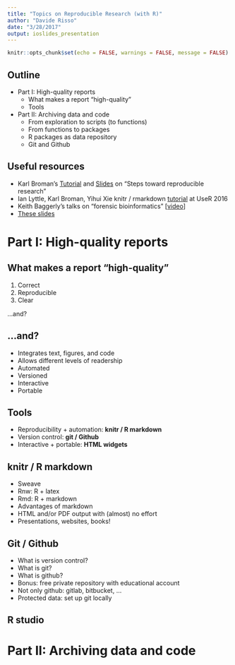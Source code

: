 ```yaml
---
title: "Topics on Reproducible Research (with R)"
author: "Davide Risso"
date: "3/28/2017"
output: ioslides_presentation
---
```


```r
knitr::opts_chunk$set(echo = FALSE, warnings = FALSE, message = FALSE)
```

## Outline

- Part I: High-quality reports
    - What makes a report "high-quality"
    - Tools

- Part II: Archiving data and code
    - From exploration to scripts (to functions)
    - From functions to packages
    - R packages as data repository
    - Git and Github

## Useful resources

- Karl Broman's [Tutorial](http://kbroman.org/steps2rr/) and [Slides](http://kbroman.org/pages/talks.html) on "Steps toward reproducible research"
- Ian Lyttle, Karl Broman, Yihui Xie knitr / rmarkdown [tutorial](https://github.com/ijlyttle/user2016_knitr) at UseR 2016
- Keith Baggerly's talks on "forensic bioinformatics" [[video](http://www.birs.ca/events/2013/5-day-workshops/13w5083/videos/watch/201308141121-Baggerly.html)]
- [These slides](https://ovsavenkov.github.io/seminars.html)

# Part I: High-quality reports

## What makes a report "high-quality"

1. Correct
2. Reproducible
3. Clear

...and?

## ...and?

- Integrates text, figures, and code
- Allows different levels of readership
- Automated
- Versioned
- Interactive
- Portable

## Tools

- Reproducibility + automation: __knitr / R markdown__
- Version control: __git / Github__
- Interactive + portable: __HTML widgets__

## knitr / R markdown

- Sweave
- Rnw: R + latex
- Rmd: R + markdown
- Advantages of markdown
- HTML and/or PDF output with (almost) no effort
- Presentations, websites, books!

## Git / Github

- What is version control?
- What is git?
- What is github?
- Bonus: free private repository with educational account
- Not only github: gitlab, bitbucket, ...
- Protected data: set up git locally

## R studio



# Part II: Archiving data and code

